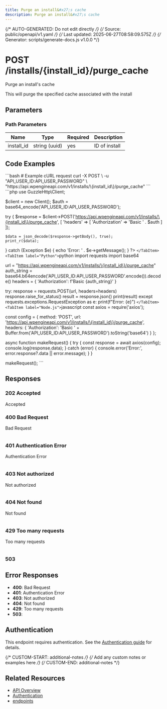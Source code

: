 ```yaml
---
title: Purge an install&#x27;s cache
description: Purge an install&#x27;s cache
---
```


{/* AUTO-GENERATED: Do not edit directly */}
{/* Source: public/openapi/v1.yaml */}
{/* Last updated: 2025-06-27T08:58:09.575Z */}
{/* Generator: scripts/generate-docs.js v1.0.0 */}


# POST /installs/\{install_id\}/purge_cache

Purge an install&#x27;s cache

This will purge the specified cache associated with the install


## Parameters

### Path Parameters

| Name | Type | Required | Description |
|------|------|----------|-------------|
| install_id | string (uuid) | yes | ID of install |



## Code Examples

<Tabs>
  <TabItem label="cURL">
    ```bash
    # Example cURL request
curl -X POST \
  -u "API_USER_ID:API_USER_PASSWORD" \
  "https://api.wpengineapi.com/v1/installs/\{install_id\}/purge_cache"
    ```
  </TabItem>
  <TabItem label="PHP">
    ```php
    <?php
// Example PHP request using GuzzleHttp
require_once 'vendor/autoload.php';

use GuzzleHttp\Client;

$client = new Client();
$auth = base64_encode('API_USER_ID:API_USER_PASSWORD');

try {
    $response = $client->POST('https://api.wpengineapi.com/v1/installs/\{install_id\}/purge_cache', [
        'headers' => [
            'Authorization' => 'Basic ' . $auth
        ]
    ]);
    
    $data = json_decode($response->getBody(), true);
    print_r($data);
} catch (Exception $e) {
    echo 'Error: ' . $e->getMessage();
}
?>
    ```
  </TabItem>
  <TabItem label="Python">
    ```python
    import requests
import base64

url = "https://api.wpengineapi.com/v1/installs/\{install_id\}/purge_cache"
auth_string = base64.b64encode('API_USER_ID:API_USER_PASSWORD'.encode()).decode()
headers = {
    'Authorization': f'Basic {auth_string}'
}

try:
    response = requests.POST(url, headers=headers)
    response.raise_for_status()
    result = response.json()
    print(result)
except requests.exceptions.RequestException as e:
    print(f"Error: {e}")
    ```
  </TabItem>
  <TabItem label="Node.js">
    ```javascript
    const axios = require('axios');

const config = {
  method: 'POST',
  url: 'https://api.wpengineapi.com/v1/installs/\{install_id\}/purge_cache',
  headers: {
    'Authorization': 'Basic ' + Buffer.from('API_USER_ID:API_USER_PASSWORD').toString('base64')
  }
};

async function makeRequest() {
  try {
    const response = await axios(config);
    console.log(response.data);
  } catch (error) {
    console.error('Error:', error.response?.data || error.message);
  }
}

makeRequest();
    ```
  </TabItem>
</Tabs>


## Responses

### 202 Accepted

Accepted


### 400 Bad Request

Bad Request

```json

```

### 401 Authentication Error

Authentication Error

```json

```

### 403 Not authorized

Not authorized

```json

```

### 404 Not found

Not found

```json

```

### 429 Too many requests

Too many requests

```json

```

### 503 




## Error Responses

- **400**: Bad Request
- **401**: Authentication Error
- **403**: Not authorized
- **404**: Not found
- **429**: Too many requests
- **503**: 

## Authentication

This endpoint requires authentication. See the [Authentication guide](/api-reference/authentication/) for details.

{/* CUSTOM-START: additional-notes */}
{/* Add any custom notes or examples here */}
{/* CUSTOM-END: additional-notes */}

## Related Resources

- [API Overview](/api-reference/overview/)
- [Authentication](/api-reference/authentication/)
- [ endpoints](/api-reference/endpoints//)
